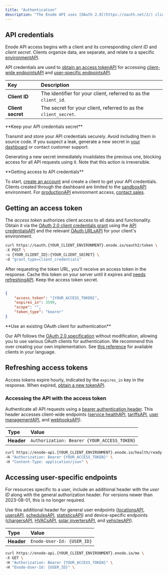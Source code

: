 ```yaml
---
title: "Authentication"
description: "The Enode API uses [OAuth 2.0](https://oauth.net/2/) client access tokens for authenticating server requests."
---
```


## API credentials

Enode API access begins with a client and its corresponding *client ID* and *client secret*. Clients organize data, are separate, and relate to a specific [environmentAPI](https://developers.enode.com/api/reference#environments).

API credentials are used to [obtain an access tokenAPI](https://developers.enode.com/api/reference#getting-an-access-token) for accessing [client-wide endpointsAPI](https://developers.enode.com/api/reference#accessing-the-api-with-the-access-token) and [user-specific endpointsAPI](https://developers.enode.com/api/reference#accessing-user-specific-endpoints).

| Key | Description |
| :--- | :--- |
| **Client ID** | The identifier for your client, referred to as the `client_id`. |
| **Client secret** | The secret for your client, referred to as the `client_secret`. |

<Danger>
**Keep your API credentials secret**

Transmit and store your API credentials securely. Avoid including them in source code. If you suspect a leak, generate a new secret in [your dashboard](https://developers.enode.com/dashboard) or contact customer support.

Generating a new secret immediately invalidates the previous one, blocking access for all API requests using it. Note that this action is irreversible.
</Danger>


<Info>
**Getting access to API credentials**

To start, [create an account](https://developers.enode.com/register) and create a client to get your API credentials. Clients created through the dashboard are limited to the [sandboxAPI](https://developers.enode.com/api/reference#sandbox) environment. For [productionAPI](https://developers.enode.com/api/reference#production) environment access, [contact sales](https://enode.com/contact).
</Info>

## Getting an access token

The *access token* authorizes client access to all data and functionality. Obtain it via the [OAuth 2.0 client credentials grant](https://www.oauth.com/oauth2-servers/access-tokens/client-credentials/) using the [API credentialsAPI](https://developers.enode.com/api/reference#api-credentials) and the relevant [OAuth URLsAPI](https://developers.enode.com/api/reference#environments) for your client's environment.


```bash Token request example
curl https://oauth.{YOUR_CLIENT_ENVIRONMENT}.enode.io/oauth2/token \
-X POST \
-u {YOUR_CLIENT_ID}:{YOUR_CLIENT_SECRET} \
-d "grant_type=client_credentials"
```

After requesting the token URL, you'll receive an access token in the response. Cache this token on your server until it expires and [needs refreshingAPI](https://developers.enode.com/api/reference#refreshing-access-tokens). Keep the access token secret.

```json Token response example

{
	"access_token": "{YOUR_ACCESS_TOKEN}",
	"expires_in": 3599,
	"scope": "",
	"token_type": "bearer"
}
```

<Warning>
**Use an existing OAuth client for authentication**

Our API follows the [OAuth 2.0 specification](https://www.rfc-editor.org/rfc/rfc6749) without modification, allowing you to use various OAuth clients for authentication. We recommend this over creating your own implementation. See [this reference](https://oauth.net/code/) for available clients in your language.
</Warning>

## Refreshing access tokens

Access tokens expire hourly, indicated by the `expires_in` key in the response. When expired, [obtain a new tokenAPI](https://developers.enode.com/api/reference#getting-an-access-token).

### Accessing the API with the access token

Authenticate all API requests using a [bearer authentication header](https://www.rfc-editor.org/rfc/rfc6750#section-2.1). This header accesses client-wide endpoints ([service healthAPI](https://developers.enode.com/api/reference#health), [tariffsAPI](https://developers.enode.com/api/reference#tariffs), [user managementAPI](https://developers.enode.com/api/reference#users), and [webhooksAPI](https://developers.enode.com/api/reference#webhooks)).

| Type | Value |
| :--- | :--- |
| **Header** | `Authorization: Bearer {YOUR_ACCESS_TOKEN}` |


```bash Client resource request example
curl https://enode-api.{YOUR_CLIENT_ENVIRONMENT}.enode.io/health/ready \
-H "Authorization: Bearer {YOUR_ACCESS_TOKEN}" \
-H "Content-Type: application/json" \
```

## Accessing user-specific endpoints

For resources specific to a user, include an additional header with the *user ID* along with the general authorization header. For versions newer than 2023-08-01, this is no longer required.

Use this additional header for general user endpoints ([locationsAPI](https://developers.enode.com/api/reference#locations), [usersAPI](https://developers.enode.com/api/reference#user-management), [schedulesAPI](https://developers.enode.com/api/reference#schedules), [statisticsAPI](https://developers.enode.com/api/reference#statistics)) and device-specific endpoints ([chargersAPI](https://developers.enode.com/api/reference#chargers), [HVACsAPI](https://developers.enode.com/api/reference#hvacs), [solar invertersAPI](https://developers.enode.com/api/reference#inverters), and [vehiclesAPI](https://developers.enode.com/api/reference#vehicles)).

| Type | Value |
| :--- | :--- |
| **Header** | `Enode-User-Id: {USER_ID}` |

```bash User resource request example
curl https://enode-api.{YOUR_CLIENT_ENVIRONMENT}.enode.io/me \
-X GET \
-H "Authorization: Bearer {YOUR_ACCESS_TOKEN}" \
-H "Enode-User-Id: {USER_ID}" \
```
